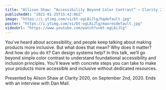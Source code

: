 ```yaml
---
title: "Allison Shaw: “Accessibility Beyond Color Contrast” — Clarity 2020"
publishedAt: "2021-01-25T15:42:06Z"
image: "https://i.ytimg.com/vi/bt-ogL8iJlg/hqdefault.jpg"
poster: "https://i.ytimg.com/vi/bt-ogL8iJlg/maxresdefault.jpg"
videoUrl: "https://www.youtube.com/watch?v=bt-ogL8iJlg"
---
```


You've heard about accessibility, and people keep talking about making products more inclusive. But what does that mean? Why does it matter? And how do you do it? Can design systems help? In this talk, we’ll go beyond simple color contrast to understand foundational accessibility and inclusion principles. You’ll leave with concrete steps you can take to make your products more accessible and inclusive without dedicated resources.

Presented by Alison Shaw at Clarity 2020, on September 2nd, 2020. Ends with an interview with Dan Mall.
